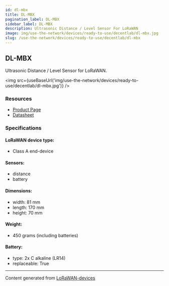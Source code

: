 ```yaml
---
id: dl-mbx
title: DL-MBX
pagination_label: DL-MBX
sidebar_label: DL-MBX
description: Ultrasonic Distance / Level Sensor For LoRaWAN
image: img/use-the-network/devices/ready-to-use/decentlab/dl-mbx.jpg
slug: /use-the-network/devices/ready-to-use/decentlab/dl-mbx
---
```



## DL-MBX

Ultrasonic Distance / Level Sensor for LoRaWAN.

<img src={useBaseUrl('img/use-the-network/devices/ready-to-use/decentlab/dl-mbx.jpg')} />

### Resources

- [Product Page](https://www.decentlab.com/products/ultrasonic-distance-/-level-sensor-for-lorawan)
- [Datasheet](https://cdn.decentlab.com/download/datasheets/Decentlab-DL-MBX-datasheet.pdf)

### Specifications

#### LoRaWAN device type:
- Class A end-device

#### Sensors:

- distance
- battery

#### Dimensions:

- width: 81 mm
- length: 170 mm
- height: 70 mm

#### Weight:

- 450 grams (including batteries)

#### Battery:

- type: 2x C alkaline (LR14)
- replaceable: True

---

Content generated from [LoRaWAN-devices](https://github.com/TheThingsNetwork/lorawan-devices)
